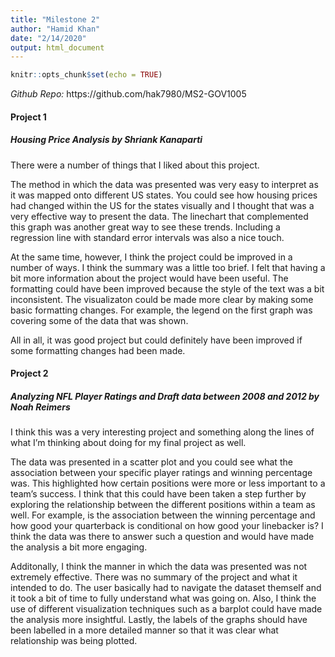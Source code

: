 ```yaml
---
title: "Milestone 2"
author: "Hamid Khan"
date: "2/14/2020"
output: html_document
---
```


```r
knitr::opts_chunk$set(echo = TRUE)
```

*Github Repo:* https://github.com/hak7980/MS2-GOV1005

#### **Project 1**

##### **Housing Price Analysis by Shriank Kanaparti**

There were a number of things that I liked about this project. 

The method in which the data was presented was very easy to interpret as it was mapped onto different US states. You could see how housing prices had changed within the US for the  states visually and I thought that was a very effective way to present the data. The linechart that complemented this graph was another great way to see these trends. Including a regression line with standard error intervals was also a nice touch. 

At the same time, however, I think the project could be improved in a number of ways. I think the summary was a little too brief. I felt that having a bit more information about the project would have been useful. The formatting could  have been improved because the style of the text was a bit inconsistent. The visualizaton could be made more clear by making some basic formatting changes. For example, the legend on the first graph was covering some of the data that was shown. 

All in all, it was good project but could definitely have been improved if some formatting changes had been made. 


#### **Project 2**

##### **Analyzing NFL Player Ratings and Draft data between 2008  and 2012 by Noah Reimers**

I think this was a very interesting project and something along the lines of what I'm thinking about doing for my final project as well. 

The data was presented in a scatter plot and you could see what the association between your specific player ratings and winning percentage was. This highlighted how certain positions were more or less important to a team's success. I think that this could have been taken a step further by exploring the relationship between the different positions within a team as well. For example, is the association between the winning percentage and how good your quarterback is conditional on how good your linebacker is? I think the data was there to answer such a question and would have made the analysis a bit more engaging. 

Additonally, I think the manner in which the data was presented was not extremely effective. There was no summary of the project and what it intended to do. The user basically had to navigate the dataset themself and it took a bit of time to fully understand what was going on. Also, I think the use of different visualization techniques such as a barplot could have made the analysis more insightful. Lastly, the labels of the graphs should have been labelled in a more detailed manner so that it was clear what relationship was being plotted. 



